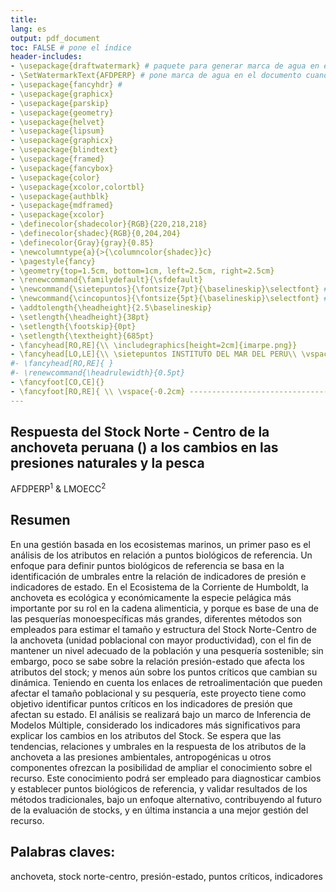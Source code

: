 ```yaml
---
title: 
lang: es
output: pdf_document
toc: FALSE # pone el índice
header-includes:
- \usepackage{draftwatermark} # paquete para generar marca de agua en el documento
- \SetWatermarkText{AFDPERP} # pone marca de agua en el documento cuando es preliminar
- \usepackage{fancyhdr} #
- \usepackage{graphicx}
- \usepackage{parskip}
- \usepackage{geometry}
- \usepackage{helvet}
- \usepackage{lipsum}
- \usepackage{graphicx}
- \usepackage{blindtext}
- \usepackage{framed}
- \usepackage{fancybox}
- \usepackage{color}
- \usepackage{xcolor,colortbl}
- \usepackage{authblk}
- \usepackage{mdframed}
- \usepackage{xcolor}
- \definecolor{shadecolor}{RGB}{220,218,218} 
- \definecolor{shadec}{RGB}{0,204,204}
- \definecolor{Gray}{gray}{0.85}
- \newcolumntype{a}{>{\columncolor{shadec}}c}
- \pagestyle{fancy}
- \geometry{top=1.5cm, bottom=1cm, left=2.5cm, right=2.5cm}
- \renewcommand{\familydefault}{\sfdefault}
- \newcommand{\sietepuntos}{\fontsize{7pt}{\baselineskip}\selectfont} # tamaños de letra
- \newcommand{\cincopuntos}{\fontsize{5pt}{\baselineskip}\selectfont} # tamaños de letra
- \addtolength{\headheight}{2.5\baselineskip}
- \setlength{\headheight}{38pt}
- \setlength{\footskip}{0pt}
- \setlength{\textheight}{685pt}
- \fancyhead[RO,RE]{\\ \includegraphics[height=2cm]{imarpe.png}}
- \fancyhead[LO,LE]{\\ \sietepuntos INSTITUTO DEL MAR DEL PERU\\ \vspace{-0.1 cm} AREA FUNCIONAL DE DINAMICA POBLACIONAL Y EVALUACION DE RECURSOS PELAGICOS }
#- \fancyhead[RO,RE]{ }
#- \renewcommand{\headrulewidth}{0.5pt}
- \fancyfoot[CO,CE]{}
- \fancyfoot[RO,RE]{ \\ \vspace{-0.2cm} --------------------------------------------------------------------------------------------------------------------------------------------- \\ \vspace{-0.1cm} \sietepuntos  2023 “AÑO DE LA UNIDAD, LA PAZ Y EL DESARROLLO"}
---
```


\pagebreak

```{=tex}

\begin{table}

\begin{tabular}{|c | a | c | c | c| c|}
INICIACION & PLANIFICACION & EJECUCION & SyC & PyD & CIERRE 
\end{tabular}
\end{table}
```
\vspace{0.2cm}
## Respuesta del Stock Norte - Centro de la anchoveta peruana (\textit{Engraulis ringens}) a los cambios en las presiones naturales y la pesca
\vspace{0.05cm}
AFDPERP$^1$ & LMOECC$^2$
\vspace{0.2cm}

```{=tex}
\begin{mdframed}[backgroundcolor=shadecolor, linecolor=shadecolor] 
\textbf{Lo más destacado}
\begin{itemize}
\item  Los puntos biológicos de referencia pueden justificarse en la identificación de umbrales entre la relación de indicadores de presión-estado.
\item La identificación de tendencias, relaciones y umbrales en la respuesta de la anchoveta a las presiones ambientales y la pesca aumentarían el conocimiento sobre el recurso.
\end{itemize}
 \end{mdframed}
```
## Resumen

En una gestión basada en los ecosistemas marinos, un primer paso es el análisis de los atributos en relación a puntos biológicos de referencia. Un enfoque para definir puntos biológicos de referencia se basa en la identificación de umbrales entre la relación de indicadores de presión e indicadores de estado. En el Ecosistema de la Corriente de Humboldt, la anchoveta es ecológica y económicamente la especie pelágica más importante por su rol en la cadena alimenticia, y porque es base de una de las pesquerías monoespecíficas más grandes, diferentes métodos son empleados para estimar el tamaño y estructura del Stock Norte-Centro de la anchoveta (unidad poblacional con mayor productividad), con el fin de mantener un nivel adecuado de la población y una pesquería sostenible; sin embargo, poco se sabe sobre la relación presión-estado que afecta los atributos del stock; y menos aún sobre los puntos críticos que cambian su dinámica. Teniendo en cuenta los enlaces de retroalimentación que pueden afectar el tamaño poblacional y su pesquería, este proyecto tiene como objetivo identificar puntos críticos en los indicadores de presión que afectan su estado. El análisis se realizará bajo un marco de Inferencia de Modelos Múltiple, considerado los indicadores más significativos para explicar los cambios en los atributos del Stock. Se espera que las tendencias, relaciones y umbrales en la respuesta de los atributos de la anchoveta a las presiones ambientales, antropogénicas u otros componentes ofrezcan la posibilidad de ampliar el conocimiento sobre el recurso. Este conocimiento podrá ser empleado para diagnosticar cambios y establecer puntos biológicos de referencia, y validar resultados de los métodos tradicionales, bajo un enfoque alternativo, contribuyendo al futuro de la evaluación de stocks, y en última instancia a una mejor gestión del recurso.

\vspace{0.1cm}
```{=tex}
\begin{figure}%[!thb]
\centering
\includegraphics[width=0.65\textwidth]{figuras/figura1.png}
\end{figure}
```

\vspace{-0.5cm}
## Palabras claves:

anchoveta, stock norte-centro, presión-estado, puntos críticos, indicadores 

\pagebreak
